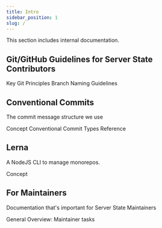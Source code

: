 ```yaml
---
title: Intro
sidebar_position: 1
slug: /
---
```



This section includes internal documentation.

## Git/GitHub Guidelines for Server State Contributors

<Grid>
    <Reference to="./references/key-git-principles">Key Git Principles</Reference>
    <Reference to="./references/branch-names">Branch Naming Guidelines</Reference>
</Grid>

## Conventional Commits

The commit message structure we use

<Grid>
    <Reference to="./concepts/conventional-commits">Concept</Reference>
    <Reference to="./references/conventional-commit-types">Conventional Commit Types Reference</Reference>
</Grid>

## Lerna

A NodeJS CLI to manage monorepos.

<Grid>
    <Reference to="./concepts/lerna">Concept</Reference>
</Grid>

## For Maintainers

Documentation that's important for Server State Maintainers

<Grid>
    <Reference to="./references/maintainers-tasks.mdx">General Overview: Maintainer tasks</Reference>
</Grid>

